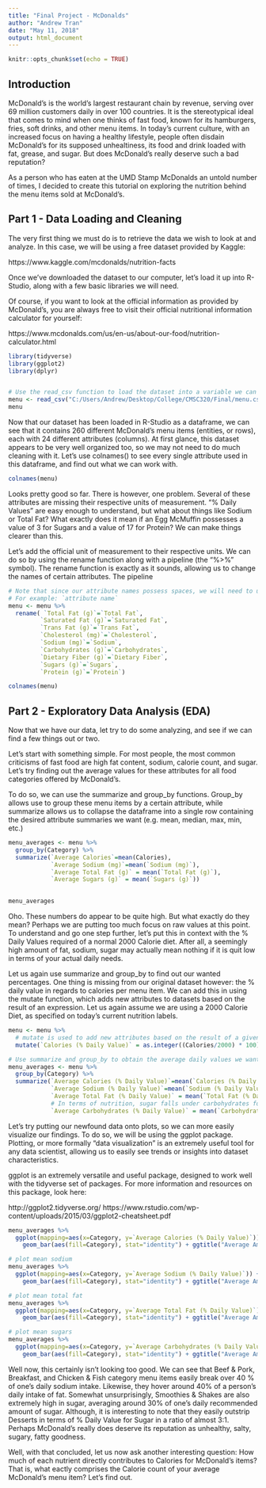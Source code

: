 ```yaml
---
title: "Final Project - McDonalds"
author: "Andrew Tran"
date: "May 11, 2018"
output: html_document
---
```


```r
knitr::opts_chunk$set(echo = TRUE)
```

## Introduction

  McDonald's is the world's largest restaurant chain by revenue, serving over 69 million customers daily in over 100 countries. It is the stereotypical ideal that comes to mind when one thinks of fast food, known for its hamburgers, fries, soft drinks, and other menu items. In today's current culture, with an increased focus on having a healthy lifestyle, people often disdain McDonald's for its supposed unhealtiness, its food and drink loaded with fat, grease, and sugar. But does McDonald's really deserve such a bad reputation? 
  
  As a person who has eaten at the UMD Stamp McDonalds an untold number of times, I decided to create this tutorial on exploring the nutrition behind the menu items sold at McDonald's. 
  

## Part 1 - Data Loading and Cleaning 
  
  The very first thing we must do is to retrieve the data we wish to look at and analyze. In this case, we will be using a free dataset provided by Kaggle: 
  
https://www.kaggle.com/mcdonalds/nutrition-facts

  Once we've downloaded the dataset to our computer, let's load it up into R-Studio, along with a few basic libraries we will need. 
  
  Of course, if you want to look at the official information as provided by McDonald's, you are always free to visit their official nutritional information calculator for yourself:
  
https://www.mcdonalds.com/us/en-us/about-our-food/nutrition-calculator.html

```r
library(tidyverse)
library(ggplot2)
library(dplyr)


# Use the read_csv function to load the dataset into a variable we can use. 
menu <- read_csv("C:/Users/Andrew/Desktop/College/CMSC320/Final/menu.csv")
menu
```


  Now that our dataset has been loaded in R-Studio as a dataframe, we can see that it contains 260 different McDonald's menu items (entities, or rows), each with 24 different attributes (columns). At first glance, this dataset appears to be very well organized too, so we may not need to do much cleaning with it. Let's use colnames() to see every single attribute used in this dataframe, and find out what we can work with. 

```r
colnames(menu)
```


  Looks pretty good so far. There is however, one problem. Several of these attributes are missing their respective units of measurement. "% Daily Values" are easy enough to understand, but what about things like Sodium or Total Fat? What exactly does it mean if an Egg McMuffin possesses a value of 3 for Sugars and a value of 17 for Protein? We can make things clearer than this. 
  
  Let's add the official unit of measurement to their respective units. We can do so by using the rename function along with a pipeline (the "%>%" symbol). The rename function is exactly as it sounds, allowing us to change the names of certain attributes. The pipeline 
  

  
```r
# Note that since our attribute names possess spaces, we will need to use backtabs `` in order to access them.
# For example: `attribute name` 
menu <- menu %>%
  rename( `Total Fat (g)`=`Total Fat`, 
         `Saturated Fat (g)`=`Saturated Fat`, 
         `Trans Fat (g)`=`Trans Fat`,
         `Cholesterol (mg)`=`Cholesterol`,
         `Sodium (mg)`=`Sodium`,
         `Carbohydrates (g)`=`Carbohydrates`,
         `Dietary Fiber (g)`=`Dietary Fiber`,
         `Sugars (g)`=`Sugars`,
         `Protein (g)`=`Protein`)

colnames(menu)
```
  
  
## Part 2 - Exploratory Data Analysis (EDA)

  Now that we have our data, let try to do some analyzing, and see if we can find a few things out or two.
  
 Let's start with something simple. For most people, the most common criticisms of fast food are high fat content, sodium, calorie count, and sugar. Let's try finding out the average values for these attributes for all food categories offered by McDonald's. 
  
  To do so, we can use the summarize and group_by functions. Group_by allows use to group these menu items by a certain attribute, while summarize allows us to collapse the dataframe into a single row containing the desired attribute summaries we want (e.g. mean, median, max, min, etc.)
  
```r
menu_averages <- menu %>%
  group_by(Category) %>%
  summarize(`Average Calories`=mean(Calories),
            `Average Sodium (mg)`=mean(`Sodium (mg)`),
            `Average Total Fat (g)` = mean(`Total Fat (g)`),
            `Average Sugars (g)` = mean(`Sugars (g)`)) 
           

menu_averages 
```


  Oho. These numbers do appear to be quite high. But what exactly do they mean? Perhaps we are putting too much focus on raw values at this point. To understand and go one step further, let's put this in context with the % Daily Values required of a normal 2000 Calorie diet. After all, a seemingly high amount of fat, sodium, sugar may actually mean nothing if it is quit low in terms of your actual daily needs. 
  
  Let us again use summarize and group_by to find out our wanted percentages. One thing is missing from our original dataset however: the % daily value in regards to calories per menu item. We can add this in using the mutate function, which adds new attributes to datasets based on the result of an expression. Let us again assume we are using a 2000 Calorie Diet, as specified on today's current nutrition labels. 
  
```r
menu <- menu %>%
  # mutate is used to add new attributes based on the result of a given expression 
  mutate(`Calories (% Daily Value)` = as.integer((Calories/2000) * 100))

# Use summarize and group_by to obtain the average daily values we want for each item category 
menu_averages <- menu %>%
  group_by(Category) %>%
  summarize(`Average Calories (% Daily Value)`=mean(`Calories (% Daily Value)`),
            `Average Sodium (% Daily Value)`=mean(`Sodium (% Daily Value)`),
            `Average Total Fat (% Daily Value)` = mean(`Total Fat (% Daily Value)`),
            # In terms of nutrition, sugar falls under carbohydrates for % daily values 
            `Average Carbohydrates (% Daily Value)` = mean(`Carbohydrates (% Daily Value)`)) 
```
 
  Let's try putting our newfound data onto plots, so we can more easily visualize our findings. To do so, we will be using the ggplot package. Plotting, or more formally "data visualization" is an extremely useful tool for any data scientist, allowing us to easily see trends or insights into dataset characteristics. 
  
  ggplot is an extremely versatile and useful package, designed to work well with the tidyverse set of packages. For more information and resources on this package, look here: 
  
  http://ggplot2.tidyverse.org/
  https://www.rstudio.com/wp-content/uploads/2015/03/ggplot2-cheatsheet.pdf
  
  
```r
menu_averages %>%
  ggplot(mapping=aes(x=Category, y=`Average Calories (% Daily Value)`)) +
    geom_bar(aes(fill=Category), stat="identity") + ggtitle("Average Amount of Calories (% Daily Value) vs. Menu Category") + theme(axis.text.x=element_text(angle=90,hjust=1,vjust=0.5)) 

# plot mean sodium 
menu_averages %>%
  ggplot(mapping=aes(x=Category, y=`Average Sodium (% Daily Value)`)) +
    geom_bar(aes(fill=Category), stat="identity") + ggtitle("Average Amount of Sodium (% Daily Value) vs. Menu Category") + theme(axis.text.x=element_text(angle=90,hjust=1,vjust=0.5)) 

# plot mean total fat  
menu_averages %>%
  ggplot(mapping=aes(x=Category, y=`Average Total Fat (% Daily Value)`)) +
    geom_bar(aes(fill=Category), stat="identity") + ggtitle("Average Amount of Total Fat (% Daily Value) vs. Menu Category") + theme(axis.text.x=element_text(angle=90,hjust=1,vjust=0.5)) 

# plot mean sugars
menu_averages %>%
  ggplot(mapping=aes(x=Category, y=`Average Carbohydrates (% Daily Value)`)) +
    geom_bar(aes(fill=Category), stat="identity") + ggtitle("Average Amount of Carbohydrates (% Daily Value) vs. Menu Category") + theme(axis.text.x=element_text(angle=90,hjust=1,vjust=0.5)) 
```

Well now, this certainly isn't looking too good. We can see that Beef & Pork, Breakfast, and Chicken & Fish category menu items easily break over 40 % of one's daily sodium intake. Likewise, they hover around 40% of a person's daily intake of fat. Somewhat unsurprisingly, Smoothies & Shakes are also extremely high in sugar, averaging around 30% of one's daily recommended amount of sugar. Although, it is interesting to note that they easily outstrip Desserts in terms of % Daily Value for Sugar in a ratio of almost 3:1. Perhaps McDonald's really does deserve its reputation as unhealthy, salty, sugary, fatty goodness. 



 Well, with that concluded, let us now ask another interesting question: How much of each nutrient directly contributes to Calories for McDonald's items? That is, what eactly comprises the Calorie count of your average McDonald's menu item? Let's find out. 









   
